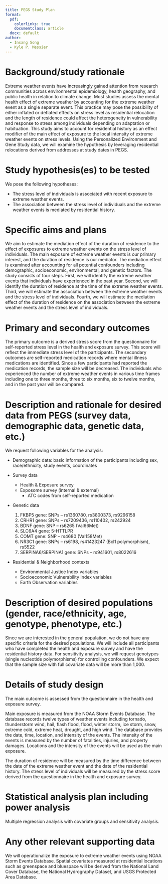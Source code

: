 ```yaml
---
title: PEGS Study Plan
format:
  pdf:
    colorlinks: true
    documentclass: article
  docx: default
author:
  - Insang Song
  - Kyle P. Messier
---
```



# Background/study rationale

Extreme weather events have increasingly gained attention from research communities across environmental epidemiology, health geography, and public health in relation to climate change. Most studies assess the mental health effect of extreme weather by accounting for the extreme weather event as a single separate event. This practice may pose the possibility of either inflated or deflated effects on stress level as residential relocation and the length of residence could affect the heterogeneity in vulnerability and response to stress among individuals depending on adaptation or habituation. This study aims to account for residential history as an effect modifier of the main effect of exposure to the local intensity of extreme weather events on stress levels. Using the Personalized Environment and Gene Study data, we will examine the hypothesis by leveraging residential relocations derived from addresses at study dates in PEGS.


# Study hypothesis(es) to be tested
We pose the following hypotheses:

- The stress level of individuals is associated with recent exposure to extreme weather events.
- The association between the stress level of individuals and the extreme weather events is mediated by residential history.

# Specific aims and plans

We aim to estimate the mediation effect of the duration of residence to the effect of exposures to extreme weather events on the stress level of individuals. The main exposure of extreme weather events is our primary interest, and the duration of residence is our mediator. The mediation effect is examined after accounting for all potential confounders including demographic, socioeconomic, environmental, and genetic factors. The study consists of four steps. First, we will identify the extreme weather events that individuals have experienced in the past year. Second, we will identify the duration of residence at the time of the extreme weather events. Third, we will estimate the association between the extreme weather events and the stress level of individuals. Fourth, we will estimate the mediation effect of the duration of residence on the association between the extreme weather events and the stress level of individuals.


# Primary and secondary outcomes

The primary outcome is a derived stress score from the questionnaire for self-reported stress level in the health and exposure survey. This score will reflect the immediate stress level of the participants. The secondary outcomes are self-reported medication records where mental illness medications are identified. Since a few participants had reported the medication records, the sample size will be decreased. The individuals who experienced the number of extreme weather events in various time frames including one to three months, three to six months, six to twelve months, and in the past year will be compared.

# Description and rationale for desired data from PEGS (survey data, demographic data, genetic data, etc.)

We request following variables for the analysis:

- Demographic data: basic information of the participants including sex, race/ethnicity, study events, coordinates

- Survey data
  - Health & Exposure survey
  - Exposome survey (internal & external)
    - ATC codes from self-reported medication

- Genetic data
  1. FKBP5 gene: SNPs -- rs1360780, rs3800373, rs9296158
  2. CRHR1 gene: SNPs -- rs7209436, rs110402, rs242924
  3. BDNF gene: SNP -- rs6265 (Val66Met)
  4. SLC6A4 gene: 5-HTTLPR
  5. COMT gene: SNP -- rs4680 (Val158Met)
  6. NR3C1 gene: SNPs -- rs6198, rs41423247 (Bcl1 polymorphism), rs5522
  7. SERPINA6/SERPINA1 gene: SNPs -- rs941601, rs8022616

- Residential & Neighborhood contexts
  - Environmental Justice Index variables
  - Socioeconomic Vulnerability Index variables
  - Earth Observation variables


# Description of desired populations (gender, race/ethnicity, age, genotype, phenotype, etc.)

Since we are interested in the general population, we do not have any specific criteria for the desired populations. We will include all participants who have completed the health and exposure survey and have the residential history data. For sensitivity analysis, we will request genotypes (single nucleotide polymorphisms) for controlling confounders. We expect that the sample size with full covariate data will be more than 1,000.



# Details of study design

The main outcome is assessed from the questionnaire in the health and exposure survey.


Main exposure is measured from the NOAA Storm Events Database. The database records twelve types of weather events including tornado, thunderstorm wind, hail, flash flood, flood, winter storm, ice storm, snow, extreme cold, extreme heat, drought, and high wind. The database provides the date, time, location, and intensity of the events. The intensity of the events is measured by the number of fatalities, injuries, and property damages. Locations and the intensity of the events will be used as the main exposure.

The duration of residence will be measured by the time difference between the date of the extreme weather event and the date of the residential history. The stress level of individuals will be measured by the stress score derived from the questionnaire in the health and exposure survey.
 


# Statistical analysis plan including power analysis
Multiple regression analysis with covariate groups and sensitivity analysis. 


# Any other relevant supporting data

We will operationalize the exposure to extreme weather events using NOAA Storm Events Database. Spatial covariates measured at residential locations such as greenspace and bluespace will be derived from the National Land Cover Database, the National Hydrography Dataset, and USGS Protected Area Database.